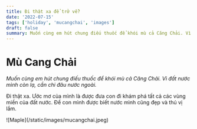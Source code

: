 ```yaml
---
title: Đi thật xa để trở về?
date: '2022-07-15'
tags: ['holiday', 'mucangchai', 'images']
draft: false
summary: Muốn cùng em hút chung điếu thuốc để khói mù cả Ϲăng Ϲhải. Vì đất nước mình còn lạ, cần chi đâu nước ngoài.
---
```


# Mù Cang Chải

_Muốn cùng em hút chung điếu thuốc để khói mù cả Ϲăng Ϲhải. Vì đất nước mình còn lạ, cần chi đâu nước ngoài._

Đi thật xa.
Ước mơ của mình là được đưa con đi khám phá tất cả các vùng miền của đất nước. Để con mình được biết nước mình cũng đẹp và thú vị lắm.

<div className="flex flex-wrap -mx-2 overflow-hidden xl:-mx-2">
  <div className="my-1 px-2 w-full">![Maple](/static/images/mucangchai.jpeg)</div>
</div>
